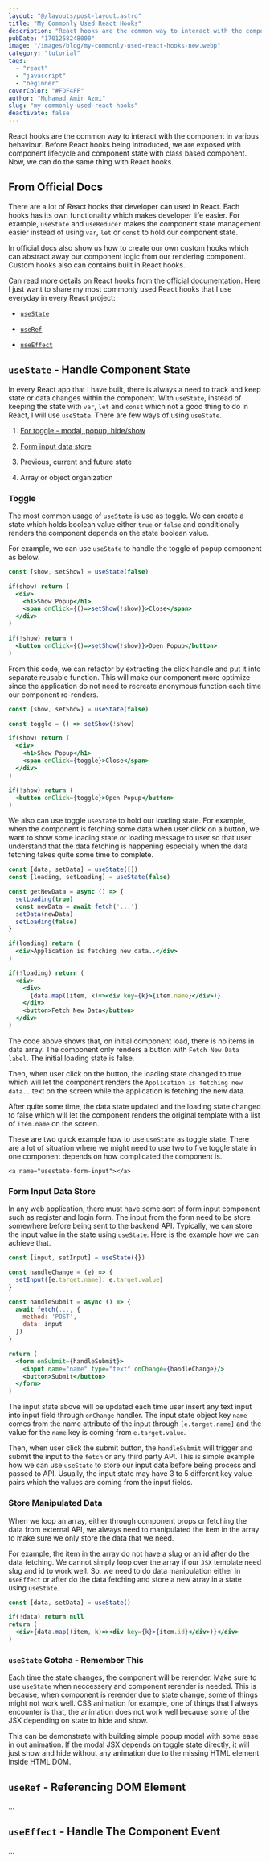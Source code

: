 ```yaml
---
layout: "@/layouts/post-layout.astro"
title: "My Commonly Used React Hooks"
description: "React hooks are the common way to interact with the component in various behaviour. Before React hooks being introduced, we are exposed with component lifecycle and component state with class based component. Now,  we can do the same thing with React hooks."
pubDate: "1701258248000"
image: "/images/blog/my-commonly-used-react-hooks-new.webp"
category: "tutorial"
tags: 
  - "react"
  - "javascript"
  - "beginner"
coverColor: "#FDF4FF"
author: "Muhamad Amir Azmi"
slug: "my-commonly-used-react-hooks"
deactivate: false
---
```

React hooks are the common way to interact with the component in various behaviour. Before React hooks being introduced, we are exposed with component lifecycle and component state with class based component. Now,  we can do the same thing with React hooks.

## From Official Docs

There are a lot of React hooks that developer can used in React. Each hooks has its own functionality which makes developer life easier. For example, `useState` and `useReducer` makes the component state management easier instead of using `var`, `let` or `const` to hold our component state.

In official docs also show us how to create our own custom hooks which can abstract away our component logic from our rendering component. Custom hooks also can contains built in React hooks.

Can read more details on React hooks from the [official documentation](https://react.dev/). Here I just want to share my most commonly used React hooks that I use everyday in every React project:

- [`useState`](#usestate)
- [`useRef`](#useref)
- [`useEffect`](#useeffect)

    <a name="usestate"></a>
## `useState` - Handle Component State

In every React app that I have built, there is always a need to track and keep state or data changes within the component. With `useState`, instead of keeping the state with `var`, `let` and `const` which not a good thing to do in React, I will use `useState`. There are few ways of using `useState`.

1. [For toggle - modal, popup, hide/show](#usestate-toggle)
2. [Form input data store](#usestate-form-input)
3. Previous, current and future state
4. Array or object organization

    <a name="usestate-toggle"></a>
### Toggle

The most common usage of `useState` is use as toggle. We can create a state which holds boolean value either `true` or `false` and conditionally renders the component depends on the state boolean value.

For example, we can use `useState` to handle the toggle of popup component as below.

```jsx
const [show, setShow] = useState(false)

if(show) return (
  <div>
    <h1>Show Popup</h1>
    <span onClick={()=>setShow(!show)}>Close</span>
  </div>
)

if(!show) return (
  <button onClick={()=>setShow(!show)}>Open Popup</button>
)

```

From this code, we can refactor by extracting the click handle and put it into separate reusable function. This will make our component more optimize since the application do not need to recreate anonymous function each time our component re-renders.

```jsx
const [show, setShow] = useState(false)

const toggle = () => setShow(!show)

if(show) return (
  <div>
    <h1>Show Popup</h1>
    <span onClick={toggle}>Close</span>
  </div>
)

if(!show) return (
  <button onClick={toggle}>Open Popup</button>
)
```

We also can use toggle `useState` to hold our loading state. For example, when the component is fetching some data when user click on a button, we want to show some loading state or loading message to user so that user understand that the data fetching is happening especially when the data fetching takes quite some time to complete.

```jsx
const [data, setData] = useState([])
const [loading, setLoading] = useState(false)

const getNewData = async () => {
  setLoading(true)
  const newData = await fetch('...')
  setData(newData)
  setLoading(false)
}

if(loading) return (
  <div>Application is fetching new data..</div>
)

if(!loading) return (
  <div>
    <div>
      {data.map((item, k)=><div key={k}>{item.name}</div>)}
    </div>
    <button>Fetch New Data</button>
  </div>
)

```

The code above shows that, on initial component load, there is no items in data array. The component only renders a button with `Fetch New Data label`. The initial loading state is false.

Then, when user click on the button, the loading state changed to true which will let the component renders the `Application is fetching new data..` text on the screen while the application is fetching the new data.

After quite some time, the data state updated and the loading state changed to false which will let the component renders the original template with a list of `item.name` on the screen.

These are two quick example how to use `useState` as toggle state. There are a lot of situation where we might need to use two to five toggle state in one component depends on how complicated the component is.

    <a name="usestate-form-input"></a>
### Form Input Data Store

In any web application, there must have some sort of form input component such as register and login form. The input from the form need to be store somewhere before being sent to the backend API. Typically, we can store the input value in the state using `useState`. Here is the example how we can achieve that.

```jsx
const [input, setInput] = useState({})

const handleChange = (e) => {
  setInput([e.target.name]: e.target.value)
}

const handleSubmit = async () => {
  await fetch(..., {
    method: 'POST',
    data: input
  })
}

return (
  <form onSubmit={handleSubmit}>
    <input name="name" type="text" onChange={handleChange}/>
    <button>Submit</button>
  </form>
)
```

The input state above will be updated each time user insert any text input into input field through `onChange` handler. The input state object key `name` comes from the name attribute of the input through `[e.target.name]` and the value for the `name` key is coming from `e.target.value`. 

Then, when user click the submit button, the `handleSubmit` will trigger and submit the input to the `fetch` or any third party API. This is simple example how we can use `useState` to store our input data before being process and passed to API. Usually, the input state may have 3 to 5 different key value pairs which the values are coming from the input fields.

### Store Manipulated Data

When we loop an array, either through component props or fetching the data from external API, we always need to manipulated the item in the array to make sure we only store the data that we need.

For example, the item in the array do not have a slug or an id after do the data fetching. We cannot simply loop over the array if our `JSX` template need slug and id to work well. So, we need to do data manipulation either in `useEffect` or after do the data fetching and store a new array in a state using `useState`.

```jsx
const [data, setData] = useState()

if(!data) return null
return (
  <div>{data.map((item, k)=><div key={k}>{item.id}</div>)}</div>
)
```

### `useState` Gotcha - Remember This

Each time the state changes, the component will be rerender. Make sure to use `useState` when neccessery and component rerender is needed. This is because, when component is rerender due to state change, some of things might not work well. CSS animation for example, one of things that I always encounter is that, the animation does not work well because some of the JSX depending on state to hide and show.

This can be demonstrate with building simple popup modal with some ease in out animation. If the modal JSX depends on toggle state directly, it will just show and hide without any animation due to the missing HTML element inside HTML DOM.

## `useRef` - Referencing DOM Element
...
## `useEffect` - Handle The Component Event
...